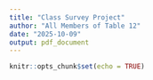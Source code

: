 ```yaml
---
title: "Class Survey Project"
author: "All Members of Table 12"
date: "2025-10-09"
output: pdf_document
---
```


```r
knitr::opts_chunk$set(echo = TRUE)
```

